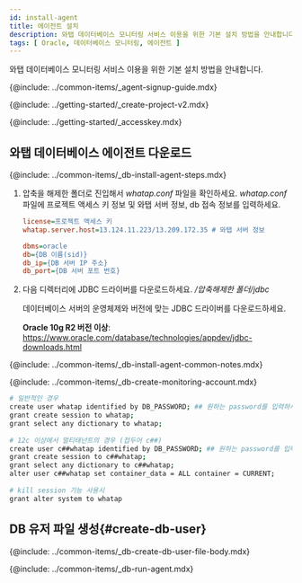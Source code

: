 ```yaml
---
id: install-agent
title: 에이전트 설치
description: 와탭 데이터베이스 모니터링 서비스 이용을 위한 기본 설치 방법을 안내합니다.
tags: [ Oracle, 데이터베이스 모니터링, 에이전트 ]
---
```



와탭 데이터베이스 모니터링 서비스 이용을 위한 기본 설치 방법을 안내합니다.

{@include: ../common-items/_agent-signup-guide.mdx}  

<Youtube ko='RhU3f3d7k1A' en='wQbXDKNdDfA' ja='wQbXDKNdDfA' />

{@include: ../getting-started/_create-project-v2.mdx} 

{@include: ../getting-started/_accesskey.mdx} 

## 와탭 데이터베이스 에이전트 다운로드

{@include: ../common-items/_db-install-agent-steps.mdx} 

1. 압축을 해제한 폴더로 진입해서 *whatap.conf* 파일을 확인하세요. *whatap.conf* 파일에 프로젝트 액세스 키 정보 및 와탭 서버 정보, db 접속 정보를 입력하세요.

    ```ini title='whatap.conf'
    license=프로젝트 액세스 키
    whatap.server.host=13.124.11.223/13.209.172.35 # 와탭 서버 정보

    dbms=oracle
    db={DB 이름(sid)}
    db_ip={DB 서버 IP 주소}
    db_port={DB 서버 포트 번호}
    ```

1. 다음 디렉터리에 JDBC 드라이버를 다운로드하세요. */압축해제한 폴더/jdbc*

    데이터베이스 서버의 운영체제와 버전에 맞는 JDBC 드라이버를 다운로드하세요. 
    
    **Oracle 10g R2 버전 이상**: https://www.oracle.com/database/technologies/appdev/jdbc-downloads.html

<!-- 공통 Notes -->
{@include: ../common-items/_db-install-agent-common-notes.mdx}

<!-- 모니터링용 계정 생성 -->
{@include: ../common-items/_db-create-monitoring-account.mdx}

<!-- Oracle -->
```bash showLineNumbers
# 일반적인 경우
create user whatap identified by DB_PASSWORD; ## 원하는 password를 입력하세요.
grant create session to whatap;
grant select any dictionary to whatap;
 
# 12c 이상에서 멀티태넌트의 경우 (접두어 c##)
create user c##whatap identified by DB_PASSWORD; ## 원하는 password를 입력하세요.
grant create session to c##whatap;
grant select any dictionary to c##whatap;
alter user c##whatap set container_data = ALL container = CURRENT;
 
# kill session 기능 사용시
grant alter system to whatap
```

## DB 유저 파일 생성{#create-db-user}

<DBuserDesc name='default'/>

{@include: ../common-items/_db-create-db-user-file-body.mdx} 


<!--## 에이전트 실행-->
{@include: ../common-items/_db-run-agent.mdx} 